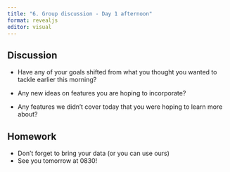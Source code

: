 ```yaml
---
title: "6. Group discussion - Day 1 afternoon"
format: revealjs
editor: visual
---
```


## Discussion

-   Have any of your goals shifted from what you thought you wanted to tackle earlier this morning?

-   Any new ideas on features you are hoping to incorporate?

-   Any features we didn't cover today that you were hoping to learn more about?

## Homework

-   Don't forget to bring your data (or you can use ours)
-   See you tomorrow at 0830!

## 
